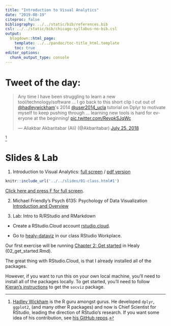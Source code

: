 ```yaml
---
title: "Introduction to Visual Analytics"
date: "2019-08-19"
citeproc: false
bibliography: ../../static/bib/references.bib
csl: ../../static/bib/chicago-syllabus-no-bib.csl
output:
  blogdown::html_page:
    template: ../../pandoc/toc-title_html.template
    toc: true
editor_options: 
  chunk_output_type: console
---
```


# Tweet of the day:

<blockquote class="twitter-tweet" data-lang="en"><p lang="en" dir="ltr">Any time I have been struggling to learn a new tool/technology/software ... I go back to this short clip I cut out of <a href="https://twitter.com/hadleywickham?ref_src=twsrc%5Etfw">@hadleywickham</a>&#39;s 2014 <a href="https://twitter.com/user2014_ucla?ref_src=twsrc%5Etfw">@user2014_ucla</a> tutorial on Dplyr to motivate myself to keep pushing through ... learning new tools is hard for everyone at the beginning! <a href="https://t.co/RevpkSJqWc">pic.twitter.com/RevpkSJqWc</a></p>&mdash; Aliakbar Akbaritabar (Ali) (@Akbaritabar) <a href="https://twitter.com/Akbaritabar/status/1022057084802748416?ref_src=twsrc%5Etfw">July 25, 2018</a></blockquote>
<script async src="https://platform.twitter.com/widgets.js" charset="utf-8"></script>^[[Hadley Wickham](http://hadley.nz/) is the R guru amongst gurus. He developed `dplyr`, `ggplot2`, (and many other R packages) and now is Chief Scientist for RStudio, leading the direction of RStudio's research. If you want some idea of his contribution, see [his GitHub repos](https://github.com/hadley?tab=repositories).]

# Slides & Lab

1. Introduction to Visual Analytics: [full screen](../../slides/01-class.html#1) / [pdf version](https://github.com/wesslen/dsba5122-fall2019/raw/master/public/files/dsba5122-fall2019-01-class.pdf)

```r
knitr::include_url('../../slides/01-class.html#1')
```

[Click here and press F for full screen](../../slides/01-class.html#1).

2. Michael Friendly's Psych 6135: Psychology of Data Visualization  [Introduction and Overview](http://euclid.psych.yorku.ca/www/psy6135/lectures/Overview.pdf)

3. Lab: Intro to R/RStudio and RMarkdown

- Create a RStudio.Cloud account [rstudio.cloud](http://rstudio.cloud/).

- Go to [healy-dataviz](https://rstudio.cloud/spaces/22733/project/160035) in our class RStudio Workplace.

Our first exercise will be running [Chapter 2: Get started](http://socviz.co/gettingstarted.html) in Healy (02_get_started.Rmd).

The great thing with RStudio.Cloud, is that I already installed all of the packages. 

However, if you want to run this on your own local machine, you'll need to install all of the packages locally. To get started, you'll need to follow [Kieran's instructions](https://kieranhealy.org/blog/archives/2018/12/12/teaching-and-learning-materials-for-data-visualization/) to get the `socviz` package.

